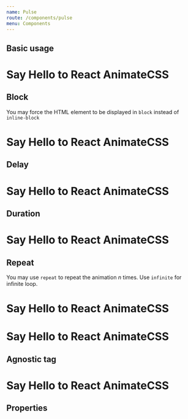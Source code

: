 ```yaml
---
name: Pulse
route: /components/pulse
menu: Components
---
```



## Basic usage

<Playground>
  <h1>Say Hello to React
    <Pulse animate={true}>
      AnimateCSS
    </Pulse>  
  </h1>
</Playground>

## Block

You may force the HTML element to be displayed in `block` instead of `inline-block`

<Playground>
  <h1>Say Hello to React
    <Pulse animate={true} block>
      AnimateCSS
    </Pulse>  
  </h1>
</Playground>

## Delay

<Playground>
  <h1>Say Hello to React
    <Pulse animate={true} delay="5s">
      AnimateCSS
    </Pulse>  
  </h1>
</Playground>

## Duration

<Playground>
  <h1>Say Hello to React
    <Pulse animate={true} duration="5s">
      AnimateCSS
    </Pulse>  
  </h1>
</Playground>

## Repeat

You may use `repeat` to repeat the animation _n_ times. Use `infinite` for infinite loop.

<Playground>
  <h1>Say Hello to React
    <Pulse animate={true} repeat="3">
      AnimateCSS
    </Pulse>  
  </h1>
</Playground>

<Playground>
  <h1>Say Hello to React
    <Pulse animate={true} repeat="infinite">
      AnimateCSS
    </Pulse>  
  </h1>
</Playground>

## Agnostic tag

<Playground>
  <h1>Say Hello to React
    <Pulse animate={true} as="em">
      AnimateCSS
    </Pulse>  
  </h1>
</Playground>

## Properties

<Props of={Pulse} />
